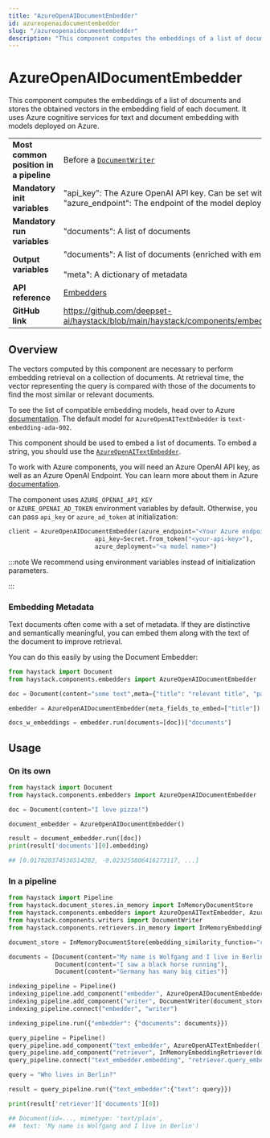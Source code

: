 ```yaml
---
title: "AzureOpenAIDocumentEmbedder"
id: azureopenaidocumentembedder
slug: "/azureopenaidocumentembedder"
description: "This component computes the embeddings of a list of documents and stores the obtained vectors in the embedding field of each document. It uses Azure cognitive services for text and document embedding with models deployed on Azure."
---
```


# AzureOpenAIDocumentEmbedder

This component computes the embeddings of a list of documents and stores the obtained vectors in the embedding field of each document. It uses Azure cognitive services for text and document embedding with models deployed on Azure.

|  |  |
| --- | --- |
| **Most common position in a pipeline** | Before a [`DocumentWriter`](../writers/documentwriter.mdx)  |
| **Mandatory init variables** | "api_key": The Azure OpenAI API key. Can be set with `AZURE_OPENAI_API_KEY` env var.   "azure_endpoint": The endpoint of the model deployed on Azure. |
| **Mandatory run variables** | "documents": A list of documents |
| **Output variables** | "documents": A list of documents (enriched with embeddings)  <br /> <br />"meta": A dictionary of metadata |
| **API reference** | [Embedders](/reference/embedders-api) |
| **GitHub link** | https://github.com/deepset-ai/haystack/blob/main/haystack/components/embedders/azure_document_embedder.py |

## Overview

The vectors computed by this component are necessary to perform embedding retrieval on a collection of documents. At retrieval time, the vector representing the query is compared with those of the documents to find the most similar or relevant documents.

To see the list of compatible embedding models, head over to Azure [documentation](https://learn.microsoft.com/en-us/azure/ai-services/openai/concepts/models?source=recommendations). The default model for `AzureOpenAITextEmbedder` is `text-embedding-ada-002`.

This component should be used to embed a list of documents. To embed a string, you should use the [`AzureOpenAITextEmbedder`](azureopenaitextembedder.mdx).

To work with Azure components, you will need an Azure OpenAI API key, as well as an Azure OpenAI Endpoint. You can learn more about them in Azure [documentation](https://learn.microsoft.com/en-us/azure/ai-services/openai/reference).

The component uses `AZURE_OPENAI_API_KEY` or `AZURE_OPENAI_AD_TOKEN` environment variables by default. Otherwise, you can pass `api_key` or `azure_ad_token` at initialization:

```python
client = AzureOpenAIDocumentEmbedder(azure_endpoint="<Your Azure endpoint e.g. `https://your-company.azure.openai.com/>",
                        api_key=Secret.from_token("<your-api-key>"),
                        azure_deployment="<a model name>")
```

:::note
We recommend using environment variables instead of initialization parameters.

:::

### Embedding Metadata

Text documents often come with a set of metadata. If they are distinctive and semantically meaningful, you can embed them along with the text of the document to improve retrieval.

You can do this easily by using the Document Embedder:

```python
from haystack import Document
from haystack.components.embedders import AzureOpenAIDocumentEmbedder

doc = Document(content="some text",meta={"title": "relevant title", "page number": 18})

embedder = AzureOpenAIDocumentEmbedder(meta_fields_to_embed=["title"])

docs_w_embeddings = embedder.run(documents=[doc])["documents"]

```

## Usage

### On its own

```python
from haystack import Document
from haystack.components.embedders import AzureOpenAIDocumentEmbedder

doc = Document(content="I love pizza!")

document_embedder = AzureOpenAIDocumentEmbedder()

result = document_embedder.run([doc])
print(result['documents'][0].embedding)

## [0.017020374536514282, -0.023255806416273117, ...]
```

### In a pipeline

```python
from haystack import Pipeline
from haystack.document_stores.in_memory import InMemoryDocumentStore
from haystack.components.embedders import AzureOpenAITextEmbedder, AzureOpenAIDocumentEmbedder
from haystack.components.writers import DocumentWriter
from haystack.components.retrievers.in_memory import InMemoryEmbeddingRetriever

document_store = InMemoryDocumentStore(embedding_similarity_function="cosine")

documents = [Document(content="My name is Wolfgang and I live in Berlin"),
             Document(content="I saw a black horse running"),
             Document(content="Germany has many big cities")]

indexing_pipeline = Pipeline()
indexing_pipeline.add_component("embedder", AzureOpenAIDocumentEmbedder())
indexing_pipeline.add_component("writer", DocumentWriter(document_store=document_store))
indexing_pipeline.connect("embedder", "writer")

indexing_pipeline.run({"embedder": {"documents": documents}})

query_pipeline = Pipeline()
query_pipeline.add_component("text_embedder", AzureOpenAITextEmbedder())
query_pipeline.add_component("retriever", InMemoryEmbeddingRetriever(document_store=document_store))
query_pipeline.connect("text_embedder.embedding", "retriever.query_embedding")

query = "Who lives in Berlin?"

result = query_pipeline.run({"text_embedder":{"text": query}})

print(result['retriever']['documents'][0])

## Document(id=..., mimetype: 'text/plain',
##  text: 'My name is Wolfgang and I live in Berlin')
```

